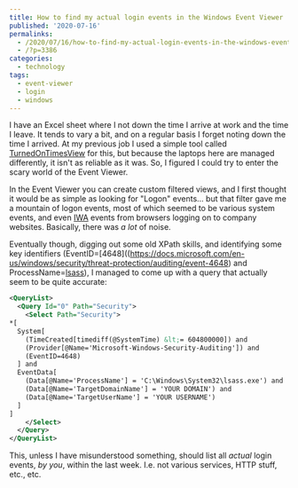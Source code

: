 ---
title: How to find my actual login events in the Windows Event Viewer
published: '2020-07-16'
permalinks:
  - /2020/07/16/how-to-find-my-actual-login-events-in-the-windows-event-viewer/
  - /?p=3386
categories:
  - technology
tags:
  - event-viewer
  - login
  - windows
---

I have an Excel sheet where I not down the time I arrive at work and the time I leave. It tends to vary a bit, and on a regular basis I forget noting down the time I arrived. At my previous job I used a simple tool called [TurnedOnTimesView](https://www.nirsoft.net/utils/computer_turned_on_times.html) for this, but because the laptops here are managed differently, it isn't as reliable as it was. So, I figured I could try to enter the scary world of the Event Viewer.

In the Event Viewer you can create custom filtered views, and I first thought it would be as simple as looking for "Logon" events... but that filter gave me a mountain of logon events, most of which seemed to be various system events, and even [IWA](https://en.wikipedia.org/wiki/Integrated_Windows_Authentication) events from browsers logging on to company websites. Basically, there was _a lot_ of noise.

Eventually though, digging out some old XPath skills, and identifying some key identifiers (EventID=[4648]((https://docs.microsoft.com/en-us/windows/security/threat-protection/auditing/event-4648) and ProcessName=[lsass](<https://en.wikipedia.org/wiki/Local_Security_Authority_Subsystem_Service#:~:text=Local%20Security%20Authority%20Subsystem%20Service%20(LSASS)%20is%20a%20process%20in,changes%2C%20and%20creates%20access%20tokens.>)), I managed to come up with a query that actually seem to be quite accurate:

```xml
<QueryList>
  <Query Id="0" Path="Security">
    <Select Path="Security">
*[
  System[
    (TimeCreated[timediff(@SystemTime) &lt;= 604800000]) and
    (Provider[@Name='Microsoft-Windows-Security-Auditing']) and
    (EventID=4648)
  ] and
  EventData[
    (Data[@Name='ProcessName'] = 'C:\Windows\System32\lsass.exe') and
    (Data[@Name='TargetDomainName'] = 'YOUR DOMAIN') and
    (Data[@Name='TargetUserName'] = 'YOUR USERNAME')
  ]
]
    </Select>
  </Query>
</QueryList>
```

This, unless I have misunderstood something, should list all _actual_ login events, _by you_, within the last week. I.e. not various services, HTTP stuff, etc., etc.
